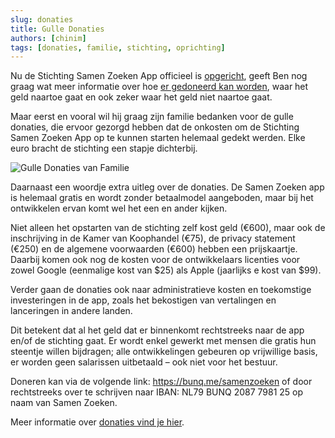 ```yaml
---
slug: donaties
title: Gulle Donaties
authors: [chinim]
tags: [donaties, familie, stichting, oprichting]
---
```

Nu de Stichting Samen Zoeken App officieel is [opgericht](/blog/oprichting-stichting), geeft Ben nog graag wat meer informatie over hoe [er gedoneerd kan worden](/docs/doneer), waar het geld naartoe gaat en ook zeker waar het geld niet naartoe gaat.

Maar eerst en vooral wil hij graag zijn familie bedanken voor de gulle donaties, die ervoor gezorgd hebben dat de onkosten om de Stichting Samen Zoeken App op te kunnen starten helemaal gedekt werden. Elke euro bracht de stichting een stapje dichterbij.

![Gulle Donaties van Familie](./donaties.jpg)

Daarnaast een woordje extra uitleg over de donaties. De Samen Zoeken app is helemaal gratis en wordt zonder betaalmodel aangeboden, maar bij het ontwikkelen ervan komt wel het een en ander kijken.

Niet alleen het opstarten van de stichting zelf kost geld (€600), maar ook de inschrijving in de Kamer van Koophandel (€75), de privacy statement (€250) en de algemene voorwaarden (€600) hebben een prijskaartje. Daarbij komen ook nog de kosten voor de ontwikkelaars licenties voor zowel Google (eenmalige kost van $25) als Apple (jaarlijks e kost van $99).

Verder gaan de donaties ook naar administratieve kosten en toekomstige investeringen in de app, zoals het bekostigen van vertalingen en lanceringen in andere landen.

Dit betekent dat al het geld dat er binnenkomt rechtstreeks naar de app en/of de stichting gaat. Er wordt enkel gewerkt met mensen die gratis hun steentje willen bijdragen; alle ontwikkelingen gebeuren op vrijwillige basis, er worden geen salarissen uitbetaald – ook niet voor het bestuur.

Doneren kan via de volgende link: https://bunq.me/samenzoeken of door rechtstreeks over te schrijven naar IBAN: NL79 BUNQ 2087 7981 25 op naam van Samen Zoeken.

Meer informatie over [donaties vind je hier](/docs/doneer).